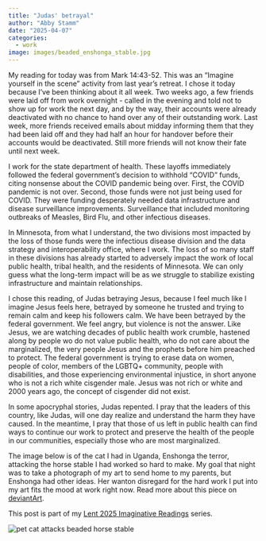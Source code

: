 ```yaml
---
title: "Judas' betrayal"
author: "Abby Stamm"
date: "2025-04-07"
categories: 
  - work
image: images/beaded_enshonga_stable.jpg
---
```



My reading for today was from Mark 14:43-52. This was an "Imagine yourself in the scene" activity from last year's retreat. I chose it today because I've been thinking about it all week. Two weeks ago, a few friends were laid off from work overnight - called in the evening and told not to show up for work the next day, and by the way, their accounts were already deactivated with no chance to hand over any of their outstanding work. Last week, more friends received emails about midday informing them that they had been laid off and they had half an hour for handover before their accounts would be deactivated. Still more friends will not know their fate until next week. 

I work for the state department of health. These layoffs immediately followed the federal government's decision to withhold "COVID" funds, citing nonsense about the COVID pandemic being over. First, the COVID pandemic is not over. Second, those funds were not just being used for COVID. They were funding desperately needed data infrastructure and disease surveillance improvements. Surveillance that included monitoring outbreaks of Measles, Bird Flu, and other infectious diseases.

In Minnesota, from what I understand, the two divisions most impacted by the loss of those funds were the infectious disease division and the data strategy and interoperability office, where I work. The loss of so many staff in these divisions has already started to adversely impact the work of local public health, tribal health, and the residents of Minnesota. We can only guess what the long-term impact will be as we struggle to stabilize existing infrastructure and maintain relationships.

I chose this reading, of Judas betraying Jesus, because I feel much like I imagine Jesus feels here, betrayed by someone he trusted and trying to remain calm and keep his followers calm. We have been betrayed by the federal government. We feel angry, but violence is not the answer. Like Jesus, we are watching decades of public health work crumble, hastened along by people wo do not value public health, who do not care about the marginalized, the very people Jesus and the prophets before him preached to protect. The federal government is trying to erase data on women, people of color, members of the LGBTQ+ community, people with disabilities, and those experiencing environmental injustice, in short anyone who is not a rich white cisgender male. Jesus was not rich or white and 2000 years ago, the concept of cisgender did not exist.

In some apocryphal stories, Judas repented. I pray that the leaders of this country, like Judas, will one day realize and understand the harm they have caused. In the meantime, I pray that those of us left in public health can find ways to continue our work to protect and preserve the health of the people in our communities, especially those who are most marginalized.


The image below is of the cat I had in Uganda, Enshonga the terror, attacking the horse stable I had worked so hard to make. My goal that night was to take a photograph of my art to send home to my parents, but Enshonga had other ideas. Her wanton disregard for the hard work I put into my art fits the mood at work right now. Read more about this piece on [deviantArt](https://www.deviantart.com/anabiyeni/art/My-cat-attacked-my-stable-181609113).

This post is part of my [Lent 2025 Imaginative Readings](https://ajstamm.github.io/musings/lent_retreat_2025.html) series.

![pet cat attacks beaded horse stable](images/beaded_enshonga_stable.jpg)\

